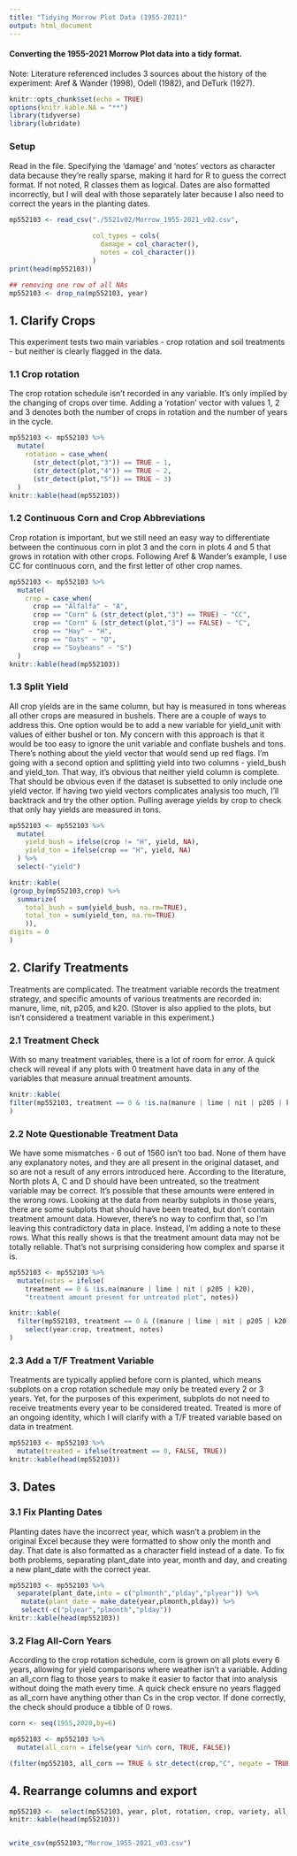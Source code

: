 ---
title: "Tidying Morrow Plot Data (1955-2021)"
output: html_document
---

#### Converting the 1955-2021 Morrow Plot data into a tidy format.

Note: Literature referenced includes 3 sources about the history of the experiment: Aref & Wander (1998), Odell (1982), and DeTurk (1927).

```{r setup, include=FALSE}
knitr::opts_chunk$set(echo = TRUE)
options(knitr.kable.NA = "**")
library(tidyverse)
library(lubridate)

```



### Setup

Read in the file. Specifying the 'damage' and 'notes' vectors as character data because they're really sparse, making it hard for R to guess the correct format. If not noted, R classes them as logical. Dates are also formatted incorrectly, but I will deal with those separately later because I also need to correct the years in the planting dates.

```{r read file}
mp552103 <- read_csv("./5521v02/Morrow_1955-2021_v02.csv",
                     
                     col_types = cols(
                       damage = col_character(),
                       notes = col_character())
                     )
print(head(mp552103))

## removing one row of all NAs
mp552103 <- drop_na(mp552103, year)
```



## 1. Clarify Crops
This experiment tests two main variables - crop rotation and soil treatments - but neither is clearly flagged in the data.  


### 1.1 Crop rotation
The crop rotation schedule isn't recorded in any variable. It's only implied by the changing of crops over time. Adding a 'rotation' vector with values 1, 2 and 3 denotes both the number of crops in rotation and the number of years in the cycle.   


```{r rotation}

mp552103 <- mp552103 %>% 
  mutate(
    rotation = case_when(
      (str_detect(plot,"3")) == TRUE ~ 1,
      (str_detect(plot,"4")) == TRUE ~ 2,
      (str_detect(plot,"5")) == TRUE ~ 3)
  )
knitr::kable(head(mp552103))
```


### 1.2 Continuous Corn and Crop Abbreviations
Crop rotation is important, but we still need an easy way to differentiate between the continuous corn in plot 3 and the corn in plots 4 and 5 that grows in rotation with other crops. Following Aref & Wander's example, I use CC for continuous corn, and the first letter of other crop names. 


```{r crop abbr}

mp552103 <- mp552103 %>% 
  mutate(
    crop = case_when(
      crop == "Alfalfa" ~ "A",
      crop == "Corn" & (str_detect(plot,"3") == TRUE) ~ "CC",
      crop == "Corn" & (str_detect(plot,"3") == FALSE) ~ "C",
      crop == "Hay" ~ "H",
      crop == "Oats" ~ "O",
      crop == "Soybeans" ~ "S")
  )
knitr::kable(head(mp552103))
```


### 1.3 Split Yield
All crop yields are in the same column, but hay is measured in tons whereas all other crops are measured in bushels. There are a couple of ways to address this. One option would be to add a new variable for yield_unit with values of either bushel or ton. My concern with this approach is that it would be too easy to ignore the unit variable and conflate bushels and tons. There's nothing about the yield vector that would send up red flags. I'm going with a second option and splitting yield into two columns - yield_bush and yield_ton. That way, it's obvious that neither yield column is complete. That should be obvious even if the dataset is subsetted to only include one yield vector. If having two yield vectors complicates analysis too much, I'll backtrack and try the other option. Pulling average yields by crop to check that only hay yields are measured in tons. 


```{r yield}

mp552103 <- mp552103 %>% 
  mutate(
    yield_bush = ifelse(crop != "H", yield, NA),
    yield_ton = ifelse(crop == "H", yield, NA)
  ) %>% 
  select(-"yield")

knitr::kable(
(group_by(mp552103,crop) %>% 
  summarize(
    total_bush = sum(yield_bush, na.rm=TRUE),
    total_ton = sum(yield_ton, na.rm=TRUE)
    )),
digits = 0
)
```



## 2. Clarify Treatments
Treatments are complicated. The treatment variable records the treatment strategy, and specific amounts of various treatments are recorded in:  manure, lime, nit, p205, and k20. (Stover is also applied to the plots, but isn't considered a treatment variable in this experiment.) 

### 2.1 Treatment Check
With so many treatment variables, there is a lot of room for error. A quick check will reveal if any plots with 0 treatment have data in any of the variables that measure annual treatment amounts. 

```{r check}

knitr::kable(
filter(mp552103, treatment == 0 & !is.na(manure | lime | nit | p205 | k20))
)

```


### 2.2 Note Questionable Treatment Data
We have some mismatches - 6 out of 1560 isn't too bad. None of them have any explanatory notes, and they are all present in the original dataset, and so are not a result of any errors introduced here. According to the literature, North plots A, C and D should have been untreated, so the treatment variable may be correct. It's possible that these amounts were entered in the wrong rows. Looking at the data from nearby subplots in those years, there are some subplots that should have been treated, but don't contain treatment amount data. However, there's no way to confirm that, so I'm leaving this contradictory data in place. Instead, I'm adding a note to these rows. What this really shows is that the treatment amount data may not be totally reliable. That's not surprising considering how complex and sparse it is.


```{r note}

mp552103 <- mp552103 %>% 
  mutate(notes = ifelse(
    treatment == 0 & !is.na(manure | lime | nit | p205 | k20),
    "treatment amount present for untreated plot", notes))

knitr::kable(
  filter(mp552103, treatment == 0 & ((manure | lime | nit | p205 | k20) > 0)) %>% 
    select(year:crop, treatment, notes)
)
```


### 2.3 Add a T/F Treatment Variable
Treatments are typically applied before corn is planted, which means subplots on a crop rotation schedule may only be treated every 2 or 3 years. Yet, for the purposes of this experiment, subplots do not need to receive treatments every year to be considered treated. Treated is more of an ongoing identity, which I will clarify with a T/F treated variable based on data in treatment.


```{r treated}

mp552103 <- mp552103 %>% 
  mutate(treated = ifelse(treatment == 0, FALSE, TRUE))
knitr::kable(head(mp552103))
```



## 3. Dates

### 3.1 Fix Planting Dates
Planting dates have the incorrect year, which wasn't a problem in the original Excel because they were formatted to show only the month and day. That date is also formatted as a character field instead of a date. To fix both problems, separating plant_date into year, month and day, and creating a new plant_date with the correct year.


```{r dates}

mp552103 <- mp552103 %>% 
  separate(plant_date,into = c("plmonth","plday","plyear")) %>% 
   mutate(plant_date = make_date(year,plmonth,plday)) %>% 
   select(-c("plyear","plmonth","plday"))
knitr::kable(head(mp552103))
```


### 3.2 Flag All-Corn Years
According to the crop rotation schedule, corn is grown on all plots every 6 years, allowing for yield comparisons where weather isn't a variable. Adding an all_corn flag to those years to make it easier to factor that into analysis without doing the math every time. A quick check ensure no years flagged as all_corn have anything other than Cs in the crop vector. If done correctly, the check should produce a tibble of 0 rows.


```{r all-corn}

corn <- seq(1955,2020,by=6)

mp552103 <- mp552103 %>% 
  mutate(all_corn = ifelse(year %in% corn, TRUE, FALSE))

(filter(mp552103, all_corn == TRUE & str_detect(crop,"C", negate = TRUE)))
```


## 4. Rearrange columns and export


```{r rearrange}

mp552103 <-  select(mp552103, year, plot, rotation, crop, variety, all_corn, yield_bush, yield_ton, treated, treatment, manure, lime, nit, p205, k20, stover, population, plant_date, plant_day, damage, notes, everything())
knitr::kable(head(mp552103))


write_csv(mp552103,"Morrow_1955-2021_v03.csv")
```


